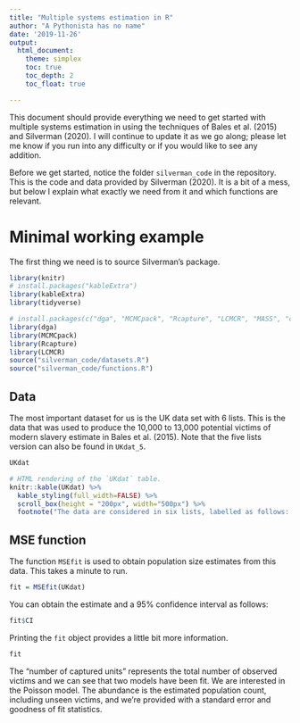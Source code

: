 ```yaml
---
title: "Multiple systems estimation in R"
author: "A Pythonista has no name"
date: '2019-11-26'
output:
  html_document:
    theme: simplex
    toc: true
    toc_depth: 2
    toc_float: true

---
```


This document should provide everything we need to get started with multiple systems estimation in \texttt{R} using the techniques of Bales et al. (2015) and Silverman (2020). I will continue to update it as we go along; please let me know if you run into any difficulty or if you would like to see any addition.

Before we get started, notice the folder `silverman_code` in the repository. This is the code and data provided by Silverman (2020). It is a bit of a mess, but below I explain what exactly we need from it and which functions are relevant.

# Minimal working example

The first thing we need is to source Silverman's package.

```r
library(knitr)
# install.packages("kableExtra")
library(kableExtra)
library(tidyverse)

# install.packages(c("dga", "MCMCpack", "Rcapture", "LCMCR", "MASS", "coda"))
library(dga)
library(MCMCpack)
library(Rcapture)
library(LCMCR)
source("silverman_code/datasets.R")
source("silverman_code/functions.R")
```

## Data

The most important dataset for us is the UK data set with 6 lists. This is the data that was used to produce the 10,000 to 13,000 potential victims of modern slavery estimate in Bales et al. (2015). Note that the five lists version can also be found in `UKdat_5`.

```r
UKdat
```

```r
# HTML rendering of the `UKdat` table.
knitr::kable(UKdat) %>% 
  kable_styling(full_width=FALSE) %>% 
  scroll_box(height = "200px", width="500px") %>% 
  footnote("The data are considered in six lists, labelled as follows:  LA--Local authorities; NG--Non-government organisations; PF--Police forces; GO--Government organisations; GP--General public; NCA--National Crime Agency.", footnote_as_chunk=T)
```

## MSE function

The function `MSEfit` is used to obtain population size estimates from this data. This takes a minute to run.

```r
fit = MSEfit(UKdat)
```

You can obtain the estimate and a $95\%$ confidence interval as follows:
```r
fit$CI
```

Printing the `fit` object provides a little bit more information. 
```r
fit
```
The "number of captured units" represents the total number of observed victims and we can see that two models have been fit. We are interested in the Poisson model. The abundance is the estimated population count, including unseen victims, and we're provided with a standard error and goodness of fit statistics.




